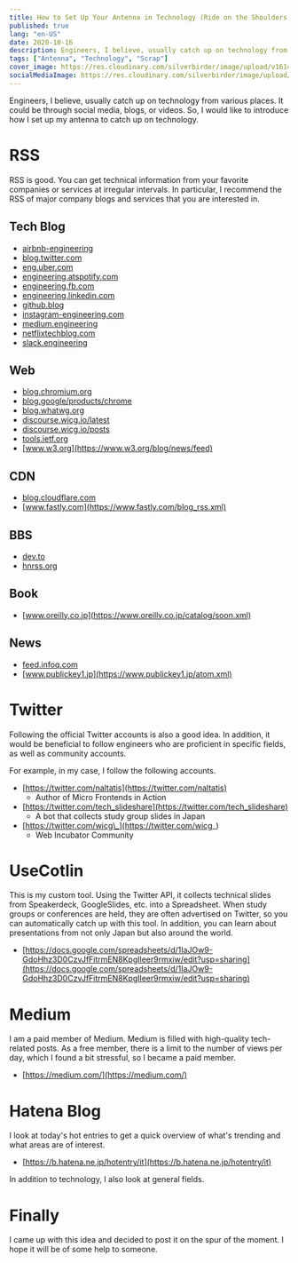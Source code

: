 ```yaml
---
title: How to Set Up Your Antenna in Technology (Ride on the Shoulders of Giants!)
published: true
lang: "en-US"
date: 2020-10-16
description: Engineers, I believe, usually catch up on technology from various places. It could be through social media, blogs, or videos. So, I would like to introduce how I set up my antenna to catch up on technology.
tags: ["Antenna", "Technology", "Scrap"]
cover_image: https://res.cloudinary.com/silverbirder/image/upload/v1614431574/silver-birder.github.io/blog/Photo_by_JESHOOTS_COM_on_Unsplash.jpg
socialMediaImage: https://res.cloudinary.com/silverbirder/image/upload/v1614431574/silver-birder.github.io/blog/Photo_by_JESHOOTS_COM_on_Unsplash.jpg
---
```


Engineers, I believe, usually catch up on technology from various places. It could be through social media, blogs, or videos. So, I would like to introduce how I set up my antenna to catch up on technology.

# RSS

RSS is good. You can get technical information from your favorite companies or services at irregular intervals. In particular, I recommend the RSS of major company blogs and services that you are interested in.

## Tech Blog

- [airbnb-engineering](https://medium.com/feed/airbnb-engineering)
- [blog.twitter.com](https://blog.twitter.com/engineering/en_us/blog.rss)
- [eng.uber.com](https://eng.uber.com/feed/)
- [engineering.atspotify.com](https://engineering.atspotify.com/feed/)
- [engineering.fb.com](https://engineering.fb.com/feed/)
- [engineering.linkedin.com](https://engineering.linkedin.com/blog.rss.html)
- [github.blog](https://github.blog/feed/)
- [instagram-engineering.com](https://instagram-engineering.com/feed)
- [medium.engineering](https://medium.engineering/feed)
- [netflixtechblog.com](https://netflixtechblog.com/feed)
- [slack.engineering](https://slack.engineering/feed/)

## Web

- [blog.chromium.org](http://blog.chromium.org/atom.xml)
- [blog.google/products/chrome](https://blog.google/products/chrome/rss)
- [blog.whatwg.org](https://blog.whatwg.org/feed)
- [discourse.wicg.io/latest](https://discourse.wicg.io/latest.rss)
- [discourse.wicg.io/posts](https://discourse.wicg.io/posts.rss)
- [tools.ietf.org](https://tools.ietf.org/tools/atomfeed.xml)
- [www.w3.org](https://www.w3.org/blog/news/feed)

## CDN

- [blog.cloudflare.com](https://blog.cloudflare.com/rss/)
- [www.fastly.com](https://www.fastly.com/blog_rss.xml)

## BBS

- [dev.to](https://dev.to/feed)
- [hnrss.org](https://hnrss.org/newest)

## Book

- [www.oreilly.co.jp](https://www.oreilly.co.jp/catalog/soon.xml)

## News

- [feed.infoq.com](https://feed.infoq.com/jp)
- [www.publickey1.jp](https://www.publickey1.jp/atom.xml)

# Twitter

Following the official Twitter accounts is also a good idea.
In addition, it would be beneficial to follow engineers who are proficient in specific fields, as well as community accounts.

For example, in my case, I follow the following accounts.

- [https://twitter.com/naltatis](https://twitter.com/naltatis)
  - Author of Micro Frontends in Action
- [https://twitter.com/tech_slideshare](https://twitter.com/tech_slideshare)
  - A bot that collects study group slides in Japan
- [https://twitter.com/wicg\_](https://twitter.com/wicg_)
  - Web Incubator Community

# UseCotlin

This is my custom tool. Using the Twitter API, it collects technical slides from Speakerdeck, GoogleSlides, etc. into a Spreadsheet.
When study groups or conferences are held, they are often advertised on Twitter, so you can automatically catch up with this tool.
In addition, you can learn about presentations from not only Japan but also around the world.

- [https://docs.google.com/spreadsheets/d/1IaJOw9-GdoHhz3D0CzvJfFitrmEN8KpgIleer9rmxiw/edit?usp=sharing](https://docs.google.com/spreadsheets/d/1IaJOw9-GdoHhz3D0CzvJfFitrmEN8KpgIleer9rmxiw/edit?usp=sharing)

# Medium

I am a paid member of Medium. Medium is filled with high-quality tech-related posts.
As a free member, there is a limit to the number of views per day, which I found a bit stressful, so I became a paid member.

- [https://medium.com/](https://medium.com/)

# Hatena Blog

I look at today's hot entries to get a quick overview of what's trending and what areas are of interest.

- [https://b.hatena.ne.jp/hotentry/it](https://b.hatena.ne.jp/hotentry/it)

In addition to technology, I also look at general fields.

# Finally

I came up with this idea and decided to post it on the spur of the moment.
I hope it will be of some help to someone.
